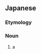 ==Japanese==
{{DEFAULTSORT:ちごはやぶさ}}
{{wikipedia|lang=ja|チゴハヤブサ}}
{{ja-kanjitab|ち|こ|r=y|yomi=j|k2=ご|はやぶさ}}

===Etymology===
{{compound|ja|稚児|隼|tr1=chigo|t1=[[page]]|tr2=hayabusa|t2=[[peregrine falcon]]}}

===Noun===
{{ja-noun|ちごはやぶさ|チゴハヤブサ}}

# a {{w|Eurasian hobby}}

{{topics|ja|Falconids}}